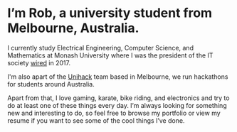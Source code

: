 # I’m Rob, a university student from Melbourne, Australia. 

I currently study Electrical Engineering, Computer Science, and Mathematics at Monash University where I was the president of the IT society [wired](http://wired.org.au) in 2017.

I'm also apart of the [Unihack](https://unihack.net) team based in Melbourne, we run hackathons for students around Australia. 

Apart from that, I love gaming, karate, bike riding, and electronics and try to do at least one of these things every day. I’m always looking for something new and interesting to do, so feel free to browse my portfolio or view my resume if you want to see some of the cool things I’ve done.